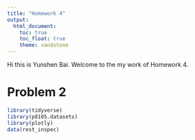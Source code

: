 ```yaml
---
title: "Homework 4"
output: 
  html_document:
    toc: true
    toc_float: true
    theme: sandstone
---
```

Hi this is Yunshen Bai. Welcome to the my work of Homework 4. 

# Problem 2
```r
library(tidyverse)
library(p8105.datasets)
library(plotly)
data(rest_inspec)
```

